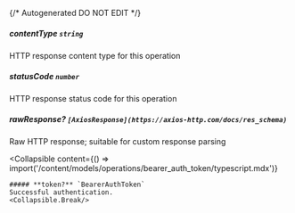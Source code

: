 {/* Autogenerated DO NOT EDIT  */}

##### **contentType** `string`
HTTP response content type for this operation

##### **statusCode** `number`
HTTP response status code for this operation

##### **rawResponse?** `[AxiosResponse](https://axios-http.com/docs/res_schema)`
Raw HTTP response; suitable for custom response parsing

<Collapsible
    content={() => import('/content/models/operations/bearer_auth_token/typescript.mdx')}
>
    ##### **token?** `BearerAuthToken`
    Successful authentication.
    <Collapsible.Break/>
</Collapsible>

